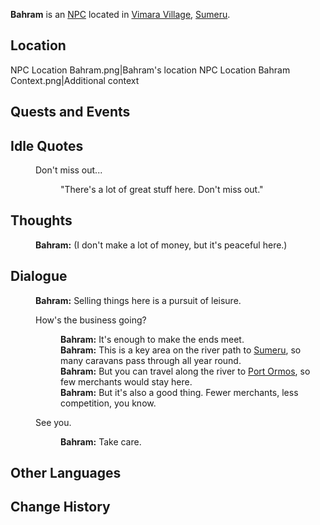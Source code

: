 {{Character Infobox
|type             = NPC
|image            = NPC Bahram.png
|realname         = <!-- Optional, if different from in-game name -->
|deceased         = <!-- Past (for deceased prior to events of the game) or free response -->
|region           = Sumeru
|location         = <!-- Where the character appears, if different from Region -->
|affiliation      = 
|title            = Merchant

|ancestry         = <!-- Clan/family -->
|father           = 
|mother           = 
|spouse           = 
|sibling          = 
|child            = 
|relative         = 

|voiceEN          = 
|voiceCN          = 
|voiceJP          = 
|dialoguereward   = 
}}
'''Bahram''' is an [[NPC]] located in [[Vimara Village]], [[Sumeru]].

<!-- Following a certain dialogue branch for the first time gives the player AMOUNT_AS_WORD [[Item]].<!-- Only needed for NPCs that give items -->
==Location==
<gallery>
NPC Location Bahram.png|Bahram's location
NPC Location Bahram Context.png|Additional context
</gallery>
<!--
==Profile==
Detailed story/lore information goes here.
''(To be added.)''

===Personality===
''(To be added.)''

===Appearance===
Keep appearance section short and concise. Limit to 2 paragraphs with 3-4 sentences each.
''(To be added.)''
-->
==Quests and Events==
{{Quests and Events}}

==Idle Quotes==
{{Dialogue start}}
: {{DIcon|Idle}} Don't miss out...
:: {{A|VO Bahram 01.ogg}} "There's a lot of great stuff here. Don't miss out."
{{Dialogue end}}

==Thoughts==
{{All Schemes to Know Explanation|name=Bahram}}
{{Dialogue start}}
:{{A|VO Bahram All Schemes to Know 01.ogg}} '''Bahram:''' (I don't make a lot of money, but it's peaceful here.)
{{Dialogue end}}

==Dialogue==
{{Dialogue start}}
:'''Bahram:''' Selling things here is a pursuit of leisure.
:{{DIcon}} How's the business going?
::'''Bahram:''' It's enough to make the ends meet.
::'''Bahram:''' This is a key area on the river path to [[Sumeru]], so many caravans pass through all year round.
::'''Bahram:''' But you can travel along the river to [[Port Ormos]], so few merchants would stay here.
::'''Bahram:''' But it's also a good thing. Fewer merchants, less competition, you know.
:{{DIcon}} See you.
::'''Bahram:''' Take care.
{{Dialogue end}}
<!--
==Event Dialogue==
===Event Name===
{{Dialogue start}}
:'''{{subst:PAGENAME}}:'''
{{Dialogue end}}

==Trivia==
* 
-->
==Other Languages==
{{Other Languages
|default_hidden = 1
|en      = Bahram
|zhs     = 巴兰
|zhs_rm  = Bālán
|zht     = 巴蘭
|zht_rm  = Bālán
|ja      = バハラーム
|ja_rm   = Baharaamu
|ko      = 바흐람
|ko_rm   = Baheuram
|es      = Bahram
|fr      = Bahram
|ru      = Бахрам
|th      = Bahram
|vi      = Bahram
|de      = Bahram
|id      = Bahram
|pt      = Bahram
|tr      = Bahram
|it      = Bahram
}}

==Change History==
{{Change History|3.0}}
<!--
==References==
{{Reflist}}
-->